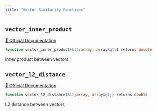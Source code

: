```yaml
---
title: "Vector Similarity Functions"
---
```



## `vector_inner_product`
[🔗 Official Documentation](https://docs.snowflake.com/en/sql-reference/functions/vector_inner_product)

```sql
function vector_inner_product(&lt;array, array&gt;) returns double
```
Inner product between vectors

## `vector_l2_distance`
[🔗 Official Documentation](https://docs.snowflake.com/en/sql-reference/functions/vector_l2_distance)

```sql
function vector_l2_distance(&lt;array, array&gt;) returns double
```
L2 distance between vectors


